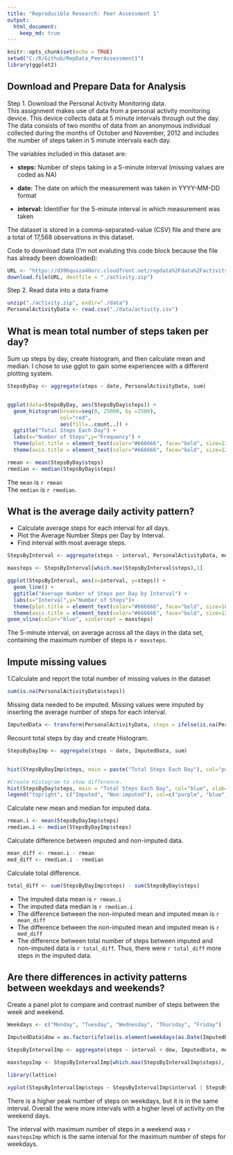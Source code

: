```yaml
---
title: "Reproducible Research: Peer Assessment 1"
output: 
  html_document:
    keep_md: true
---
```


```r
knitr::opts_chunk$set(echo = TRUE)
setwd("C:/R/Github/RepData_PeerAssessment1")
library(ggplot2)

```

## Download and Prepare Data for Analysis 

Step 1. Download the Personal Activity Monitoring data.  
This assignment makes use of data from a personal activity monitoring device. This device collects data at 5 minute intervals through out the day. The data consists of two months of data from an anonymous individual collected during the months of October and November, 2012 and includes the number of steps taken in 5 minute intervals each day.  

The variables included in this dataset are:

* **steps:** Number of steps taking in a 5-minute interval (missing values are coded as NA)

* **date:** The date on which the measurement was taken in YYYY-MM-DD format

* **interval:** Identifier for the 5-minute interval in which measurement was taken

The dataset is stored in a comma-separated-value (CSV) file and there are a total of 17,568 observations in this dataset.

Code to download data (I'm not evaluting this code block because the file has already been downloaded):
```r
URL <- "https://d396qusza40orc.cloudfront.net/repdata%2Fdata%2Factivity.zip"
download.file(URL, destfile = "./activity.zip")
```
Step 2. Read data into a data frame
```r
unzip("./activity.zip", exdir="./data")
PersonalActivityData <- read.csv("./data/activity.csv")
```

## What is mean total number of steps taken per day?
Sum up steps by day, create histogram, and then calculate mean and median.  I chose to use gglot to gain some experiencee with a different plotting system.
```r
StepsByDay <- aggregate(steps ~ date, PersonalActivityData, sum)


ggplot(data=StepsByDay, aes(StepsByDay$steps)) + 
  geom_histogram(breaks=seq(0, 25000, by =2500), 
                 col="red", 
                 aes(fill=..count..)) +
  ggtitle("Total Steps Each Day") +
  labs(x="Number of Steps",y="Frequency") + 
  theme(plot.title = element_text(color="#666666", face="bold", size=22, hjust=0)) +
  theme(axis.title = element_text(color="#666666", face="bold", size=12)) 

rmean <- mean(StepsByDay$steps)
rmedian <- median(StepsByDay$steps)
```
The `mean` is `r rmean`  
The `median` is `r rmedian`.

## What is the average daily activity pattern?

* Calculate average steps for each interval for all days. 
* Plot the Average Number Steps per Day by Interval. 
* Find interval with most average steps. 
```r
StepsByInterval <- aggregate(steps ~ interval, PersonalActivityData, mean)

maxsteps <- StepsByInterval[which.max(StepsByInterval$steps),1]

ggplot(StepsByInterval, aes(x=interval, y=steps)) +
  geom_line() +
  ggtitle("Average Number of Steps per Day by Interval") +
  labs(x="Interval",y="Number of Steps")+
  theme(plot.title = element_text(color="#666666", face="bold", size=18, hjust=0)) +
  theme(axis.title = element_text(color="#666666", face="bold", size=12)) +
geom_vline(color="blue", xintercept = maxsteps)

```

The 5-minute interval, on average across all the days in the data set, containing the maximum number of steps is `r maxsteps`.

## Impute missing values
1.Calculate and report the total number of missing values in the dataset

```r
sum(is.na(PersonalActivityData$steps))
```
Missing data needed to be imputed. Missing values were imputed by inserting the average number of steps for each interval.  
```r

ImputedData <- transform(PersonalActivityData, steps = ifelse(is.na(PersonalActivityData$steps), StepsByInterval$steps[match(PersonalActivityData$interval, StepsByInterval$interval)], PersonalActivityData$steps))
```

Recount total steps by day and create Histogram. 
```r

StepsByDayImp <- aggregate(steps ~ date, ImputedData, sum)


hist(StepsByDayImp$steps, main = paste("Total Steps Each Day"), col="purple", xlab="Number of Steps")

#Create Histogram to show difference. 
hist(StepsByDay$steps, main = "Total Steps Each Day", col="blue", xlab="Number of Steps", add=T)
legend("topright", c("Imputed", "Non-imputed"), col=c("purple", "blue"), lwd=10)

```

Calculate new mean and median for imputed data. 
```r
rmean.i <- mean(StepsByDayImp$steps)
rmedian.i <- median(StepsByDayImp$steps)
```

Calculate difference between imputed and non-imputed data.
```r
mean_diff <- rmean.i - rmean
med_diff <- rmedian.i - rmedian
```

Calculate total difference.
```r
total_diff <- sum(StepsByDayImp$steps) - sum(StepsByDay$steps)
```
* The imputed data mean is `r rmean.i`
* The imputed data median is `r rmedian.i`
* The difference between the non-imputed mean and imputed mean is `r mean_diff`
* The difference between the non-imputed mean and imputed mean is `r med_diff`
* The difference between total number of steps between imputed and non-imputed data is `r total_diff`. Thus, there were `r total_diff` more steps in the imputed data.


## Are there differences in activity patterns between weekdays and weekends?
Create a panel plot to compare and contrast number of steps between the week and weekend. 
``` r
Weekdays <- c("Monday", "Tuesday", "Wednesday", "Thursday", "Friday")

ImputedData$dow = as.factor(ifelse(is.element(weekdays(as.Date(ImputedData$date)),Weekdays), "Weekday", "Weekend"))

StepsByIntervalImp <- aggregate(steps ~ interval + dow, ImputedData, mean)

maxstepsImp <- StepsByIntervalImp[which.max(StepsByIntervalImp$steps),1]

library(lattice)

xyplot(StepsByIntervalImp$steps ~ StepsByIntervalImp$interval | StepsByIntervalImp$dow, main="Average Steps per Day by Interval",xlab="Interval", ylab="Steps",layout=c(1,2), type="l")

```

There is a higher peak number of steps on weekdays, but it is in the same interval. Overall the were more intervals with a higher level of activity on the weekend days.

The interval with maximum number of steps in a weekend was `r maxstepsImp` which is the same interval  for the maximum number of steps for weekdays.

